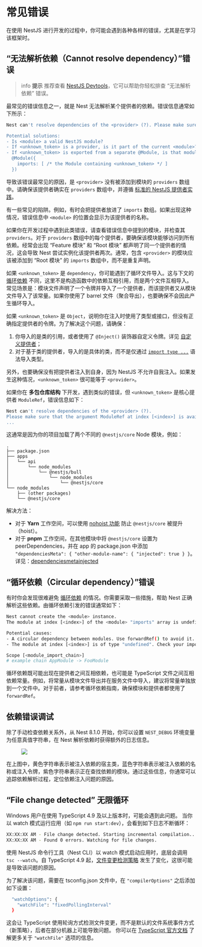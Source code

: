 # 常见错误

在使用 NestJS 进行开发的过程中，你可能会遇到各种各样的错误，尤其是在学习该框架时。

## “无法解析依赖（Cannot resolve dependency）”错误

> info **提示** 推荐查看 [NestJS Devtools](/devtools/overview#investigating-the-cannot-resolve-dependency-error)，它可以帮助你轻松排查 “无法解析依赖” 错误。

最常见的错误信息之一，就是 Nest 无法解析某个提供者的依赖。错误信息通常如下所示：

```bash
Nest can't resolve dependencies of the <provider> (?). Please make sure that the argument <unknown_token> at index [<index>] is available in the <module> context.

Potential solutions:
- Is <module> a valid NestJS module?
- If <unknown_token> is a provider, is it part of the current <module>?
- If <unknown_token> is exported from a separate @Module, is that module imported within <module>?
  @Module({
    imports: [ /* the Module containing <unknown_token> */ ]
  })
```

导致该错误最常见的原因，是 `<provider>` 没有被添加到模块的 `providers` 数组中。请确保该提供者确实在 `providers` 数组中，并遵循 [标准的 NestJS 提供者实践](/fundamentals/custom-providers#di-fundamentals)。

有一些常见的陷阱。例如，有时会把提供者放进了 `imports` 数组。如果出现这种情况，错误信息中 `<module>` 的位置会显示为该提供者的名称。

如果你在开发过程中遇到此类错误，请查看错误信息中提到的模块，并检查其 `providers`。对于 `providers` 数组中的每个提供者，要确保该模块能够访问到所有依赖。经常会出现 “Feature 模块” 和 “Root 模块” 都声明了同一个提供者的情况，这会导致 Nest 尝试实例化该提供者两次。通常，包含 `<provider>` 的模块应该被添加到 “Root 模块” 的 `imports` 数组中，而不是重复声明。

如果 `<unknown_token>` 是 `dependency`，你可能遇到了循环文件导入。这与下文的 [循环依赖](/faq/common-errors#circular-dependency-error) 不同，这里不是构造函数中的依赖互相引用，而是两个文件互相导入。常见场景是：模块文件声明了一个令牌并导入了一个提供者，而该提供者又从模块文件导入了该常量。如果你使用了 barrel 文件（聚合导出），也要确保不会因此产生循环导入。

如果 `<unknown_token>` 是 `Object`，说明你在注入时使用了类型或接口，但没有正确指定提供者的令牌。为了解决这个问题，请确保：

1. 你导入的是类的引用，或者使用了 `@Inject()` 装饰器自定义令牌。详见 [自定义提供者](/fundamentals/custom-providers)；
2. 对于基于类的提供者，导入的是具体的类，而不是仅通过 [`import type ...`](https://www.typescriptlang.org/docs/handbook/release-notes/typescript-3-8.html#type-only-imports-and-export) 语法导入类型。

另外，也要确保没有把提供者注入到自身，因为 NestJS 不允许自我注入。如果发生这种情况，`<unknown_token>` 很可能等于 `<provider>`。

如果你在 **多包仓库结构** 下开发，遇到类似的错误，但 `<unknown_token>` 是核心提供者 `ModuleRef`，错误信息如下：

```bash
Nest can't resolve dependencies of the <provider> (?).
Please make sure that the argument ModuleRef at index [<index>] is available in the <module> context.
...
```

这通常是因为你的项目加载了两个不同的 `@nestjs/core` Node 模块，例如：

```text
.
├── package.json
├── apps
│   └── api
│       └── node_modules
│           └── @nestjs/bull
│               └── node_modules
│                   └── @nestjs/core
└── node_modules
    ├── (other packages)
    └── @nestjs/core
```

解决方法：

- 对于 **Yarn** 工作空间，可以使用 [nohoist 功能](https://classic.yarnpkg.com/blog/2018/02/15/nohoist) 防止 `@nestjs/core` 被提升（hoist）。
- 对于 **pnpm** 工作空间，在其他模块中将 `@nestjs/core` 设置为 peerDependencies，并在 app 的 package.json 中添加 `"dependenciesMeta": { "other-module-name": { "injected": true } }`。详见：[dependenciesmetainjected](https://pnpm.io/package_json#dependenciesmetainjected)

## “循环依赖（Circular dependency）”错误

有时你会发现很难避免 [循环依赖](/fundamentals/circular-dependency) 的情况。你需要采取一些措施，帮助 Nest 正确解析这些依赖。由循环依赖引发的错误通常如下：

```bash
Nest cannot create the <module> instance.
The module at index [<index>] of the <module> "imports" array is undefined.

Potential causes:
- A circular dependency between modules. Use forwardRef() to avoid it. Read more: https://docs.nestjs.com/fundamentals/circular-dependency
- The module at index [<index>] is of type "undefined". Check your import statements and the type of the module.

Scope [<module_import_chain>]
# example chain AppModule -> FooModule
```

循环依赖既可能出现在提供者之间互相依赖，也可能是 TypeScript 文件之间互相依赖常量。例如，将常量从模块文件导出并在服务文件中导入，建议将常量单独放到一个文件中。对于前者，请参考循环依赖指南，确保模块和提供者都使用了 `forwardRef`。

## 依赖错误调试

除了手动检查依赖关系外，从 Nest 8.1.0 开始，你可以设置 `NEST_DEBUG` 环境变量为任意真值字符串，在 Nest 解析依赖时获得额外的日志信息。

<figure>
  <img src="/assets/injector_logs.png" />
</figure>

在上图中，黄色字符串表示被注入依赖的宿主类，蓝色字符串表示被注入依赖的名称或注入令牌，紫色字符串表示正在查找依赖的模块。通过这些信息，你通常可以追踪依赖解析过程，定位依赖注入问题的原因。

## “File change detected” 无限循环

Windows 用户在使用 TypeScript 4.9 及以上版本时，可能会遇到此问题。
当你以 watch 模式运行应用（如 `npm run start:dev`），会看到如下日志不断循环：

```bash
XX:XX:XX AM - File change detected. Starting incremental compilation...
XX:XX:XX AM - Found 0 errors. Watching for file changes.
```

使用 NestJS 命令行工具（Nest CLI）以 watch 模式启动应用时，底层会调用 `tsc --watch`。自 TypeScript 4.9 起，[文件变更检测策略](https://devblogs.microsoft.com/typescript/announcing-typescript-4-9/#file-watching-now-uses-file-system-events) 发生了变化，这很可能是导致该问题的原因。

为了解决该问题，需要在 tsconfig.json 文件中，在 `"compilerOptions"` 之后添加如下设置：

```bash
  "watchOptions": {
    "watchFile": "fixedPollingInterval"
  }
```

这会让 TypeScript 使用轮询方式检测文件变更，而不是默认的文件系统事件方式（新策略），后者在部分机器上可能导致问题。
你可以在 [TypeScript 官方文档](https://www.typescriptlang.org/tsconfig#watch-watchDirectory) 了解更多关于 `"watchFile"` 选项的信息。
